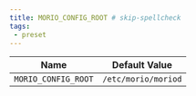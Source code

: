 ```yaml
---
title: MORIO_CONFIG_ROOT # skip-spellcheck
tags:
 - preset
---
```





<!-- MORIO_AUTO_GENERATED_CONTENT_STARTS - Manual changes made below will be overwritten skip-spellcheck -->
| Name | Default Value |
|------|---------------|
| `MORIO_CONFIG_ROOT` | `/etc/morio/moriod` |
<!-- MORIO_AUTO_GENERATED_CONTENT_ENDS - Manual changes made above will be overwritten skip-spellcheck -->
